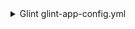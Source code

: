 <details>

<summary> Glint glint-app-config.yml </summary>

```yaml showLineNumbers
resources:
  - kind: repository
    selector:
      query: "true"
    glint:
      entity:
        mappings:
          identifier: .name
          title: .name
          blueprint: '"service"'
          properties:
            readme: file://README.md
            url: .web_url
            defaultBranch: .default_branch
  - kind: folder
    selector:
      query: "true"
      folders:
        - path: "/" # Using "/" will ingest the folders from the root of each of repository as entities
          repos: # Add any repositories you want to map folders from to the following list
            - backend-service
            - frontend-service
    glint:
      entity:
        mappings:
          identifier: .folder.name
          title: .folder.name
          blueprint: '"gitlabFolder"'
          properties:
            url: >-
              .repo.web_url + "/tree/" + .repo.default_branch  + "/" +
              .folder.path
            readme: file://README.md
          relations:
            service: .repo.name
```

</details>

